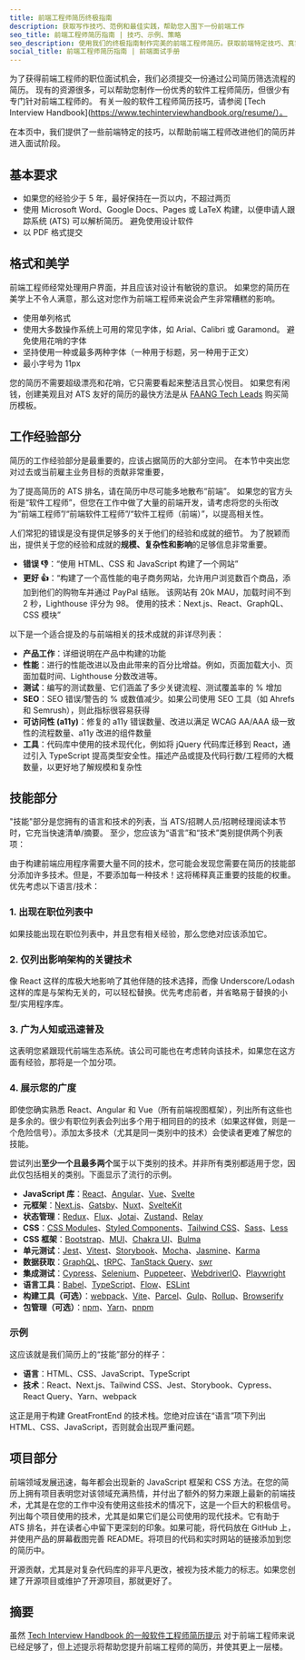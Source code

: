 ```yaml
---
title: 前端工程师简历终极指南
description: 获取写作技巧、范例和最佳实践，帮助您入围下一份前端工作
seo_title: 前端工程师简历指南 | 技巧、示例、策略
seo_description: 使用我们的终极指南制作完美的前端工程师简历。获取前端特定技巧、真实示例和策略，帮助您获得前端职位。
social_title: 前端工程师简历指南 | 前端面试手册
---
```


为了获得前端工程师的职位面试机会，我们必须提交一份通过公司简历筛选流程的简历。 现有的资源很多，可以帮助您制作一份优秀的软件工程师简历，但很少有专门针对前端工程师的。 有关一般的软件工程师简历技巧，请参阅 [Tech Interview Handbook](https://www.techinterviewhandbook.org/resume/）。

在本页中，我们提供了一些前端特定的技巧，以帮助前端工程师改进他们的简历并进入面试阶段。

## 基本要求

* 如果您的经验少于 5 年，最好保持在一页以内，不超过两页
* 使用 Microsoft Word、Google Docs、Pages 或 LaTeX 构建，以便申请人跟踪系统 (ATS) 可以解析简历。 避免使用设计软件
* 以 PDF 格式提交

## 格式和美学

前端工程师经常处理用户界面，并且应该对设计有敏锐的意识。 如果您的简历在美学上不令人满意，那么这对您作为前端工程师来说会产生非常糟糕的影响。

* 使用单列格式
* 使用大多数操作系统上可用的常见字体，如 Arial、Calibri 或 Garamond。 避免使用花哨的字体
* 坚持使用一种或最多两种字体（一种用于标题，另一种用于正文）
* 最小字号为 11px

您的简历不需要超级漂亮和花哨，它只需要看起来整洁且赏心悦目。 如果您有闲钱，创建美观且对 ATS 友好的简历的最快方法是从 [FAANG Tech Leads](https://www.faangtechleads.com/) 购买简历模板。

## 工作经验部分

简历的工作经验部分是最重要的，应该占据简历的大部分空间。 在本节中突出您对过去或当前雇主业务目标的贡献非常重要，

为了提高简历的 ATS 排名，请在简历中尽可能多地散布“前端”。 如果您的官方头衔是“软件工程师”，但您在工作中做了大量的前端开发，请考虑将您的头衔改为“前端工程师”/“前端软件工程师”/“软件工程师（前端）”，以提高相关性。

人们常犯的错误是没有提供足够多的关于他们的经验和成就的细节。 为了脱颖而出，提供关于您的经验和成就的**规模、复杂性和影响**的足够信息非常重要。

* **错误 👎**：“使用 HTML、CSS 和 JavaScript 构建了一个网站”
* **更好 👍**：“构建了一个高性能的电子商务网站，允许用户浏览数百个商品，添加到他们的购物车并通过 PayPal 结账。 该网站有 20k MAU，加载时间不到 2 秒，Lighthouse 评分为 98。 使用的技术：Next.js、React、GraphQL、CSS 模块”

以下是一个适合提及的与前端相关的技术成就的非详尽列表：

* **产品工作**：详细说明在产品中构建的功能
* **性能**：进行的性能改进以及由此带来的百分比增益。例如，页面加载大小、页面加载时间、Lighthouse 分数改进等。
* **测试**：编写的测试数量、它们涵盖了多少关键流程、测试覆盖率的 % 增加
* **SEO**：SEO 错误/警告的 % 或数值减少。如果公司使用 SEO 工具（如 Ahrefs 和 Semrush），则此指标很容易获得
* **可访问性 (a11y)**：修复的 a11y 错误数量、改进以满足 WCAG AA/AAA 级一致性的流程数量、a11y 改进的组件数量
* **工具**：代码库中使用的技术现代化，例如将 jQuery 代码库迁移到 React，通过引入 TypeScript 提高类型安全性。描述产品或提及代码行数/工程师的大概数量，以更好地了解规模和复杂性

## 技能部分

"技能"部分是您拥有的语言和技术的列表，当 ATS/招聘人员/招聘经理阅读本节时，它充当快速清单/摘要。 至少，您应该为“语言”和“技术”类别提供两个列表项：

由于构建前端应用程序需要大量不同的技术，您可能会发现您需要在简历的技能部分添加许多技术。但是，不要添加每一种技术！这将稀释真正重要的技能的权重。优先考虑以下语言/技术：

### 1. 出现在职位列表中

如果技能出现在职位列表中，并且您有相关经验，那么您绝对应该添加它。

### 2. 仅列出影响架构的关键技术

像 React 这样的库极大地影响了其他伴随的技术选择，而像 Underscore/Lodash 这样的库是与架构无关的，可以轻松替换。优先考虑前者，并省略易于替换的小型/实用程序库。

### 3. 广为人知或迅速普及

这表明您紧跟现代前端生态系统。该公司可能也在考虑转向该技术，如果您在这方面有经验，那将是一个加分项。

### 4. 展示您的广度

即使您确实熟悉 React、Angular 和 Vue（所有前端视图框架），列出所有这些也是多余的。很少有职位列表会列出多个用于相同目的的技术（如果这样做，则是一个危险信号）。添加太多技术（尤其是同一类别中的技术）会使读者更难了解您的技能。

尝试列出**至少一个且最多两个**属于以下类别的技术。并非所有类别都适用于您，因此仅包括相关的类别。下面显示了流行的示例。

* **JavaScript 库**：[React](https://react.dev/)、[Angular](https://angular.io/)、[Vue](https://vuejs.org/)、[Svelte](https://svelte.dev/)
* **元框架**：[Next.js](https://nextjs.org/)、[Gatsby](https://www.gatsbyjs.com/)、[Nuxt](https://nuxtjs.org/)、[SvelteKit](https://kit.svelte.dev/)
* **状态管理**：[Redux](https://redux.js.org/)、[Flux](https://facebook.github.io/flux/)、[Jotai](https://jotai.org/)、[Zustand](https://github.com/pmndrs/zustand)、[Relay](https://relay.dev/)
* **CSS**：[CSS Modules](https://github.com/css-modules/css-modules)、[Styled Components](https://styled-components.com/)、[Tailwind CSS](https://tailwindcss.com/)、[Sass](https://sass-lang.com/)、[Less](https://lesscss.org/)
* **CSS 框架**：[Bootstrap](https://getbootstrap.com/)、[MUI](https://mui.com/)、[Chakra UI](https://chakra-ui.com/)、[Bulma](https://bulma.io/)
* **单元测试**：[Jest](https://jestjs.io/)、[Vitest](https://vitest.dev/)、[Storybook](https://storybook.js.org/)、[Mocha](https://mochajs.org/)、[Jasmine](https://jasmine.github.io/)、[Karma](https://karma-runner.github.io/latest/index.html)
* **数据获取**：[GraphQL](https://graphql.org/)、[tRPC](https://trpc.io/)、[TanStack Query](https://tanstack.com/query/v3/)、[swr](https://swr.vercel.app/)
* **集成测试**：[Cypress](https://www.cypress.io/)、[Selenium](https://www.selenium.dev/)、[Puppeteer](https://pptr.dev/)、[WebdriverIO](https://webdriver.io/)、[Playwright](https://playwright.dev/)
* **语言工具**：[Babel](https://babeljs.io/)、[TypeScript](https://www.typescriptlang.org/)、[Flow](https://flow.org/)、[ESLint](https://eslint.org/)
* **构建工具（可选）**：[webpack](https://webpack.js.org/)、[Vite](https://vitejs.dev/)、[Parcel](https://parceljs.org/)、[Gulp](https://gulpjs.com/)、[Rollup](https://rollupjs.org/)、[Browserify](https://browserify.org/)
* **包管理（可选）**：[npm](https://www.npmjs.com/)、[Yarn](https://yarnpkg.com/)、[pnpm](https://pnpm.io/)

### 示例

这应该就是我们简历上的“技能”部分的样子：

* **语言**：HTML、CSS、JavaScript、TypeScript
* **技术**：React、Next.js、Tailwind CSS、Jest、Storybook、Cypress、React Query、Yarn、webpack

这正是用于构建 GreatFrontEnd 的技术栈。您绝对应该在“语言”项下列出 HTML、CSS、JavaScript，否则就会出现严重问题。

## 项目部分

前端领域发展迅速，每年都会出现新的 JavaScript 框架和 CSS 方法。在您的简历上拥有项目表明您对该领域充满热情，并付出了额外的努力来跟上最新的前端技术，尤其是在您的工作中没有使用这些技术的情况下，这是一个巨大的积极信号。列出每个项目使用的技术，尤其是如果它们是公司使用的现代技术。它有助于 ATS 排名，并在读者心中留下更深刻的印象。如果可能，将代码放在 GitHub 上，并使用产品的屏幕截图完善 README。将项目的代码和实时网站的链接添加到您的简历中。

开源贡献，尤其是对复杂代码库的非平凡更改，被视为技术能力的标志。如果您创建了开源项目或维护了开源项目，那就更好了。

## 摘要

虽然 [Tech Interview Handbook 的一般软件工程师简历提示](https://www.techinterviewhandbook.org/resume/) 对于前端工程师来说已经足够了，但上述提示将帮助您提升前端工程师的简历，并使其更上一层楼。
